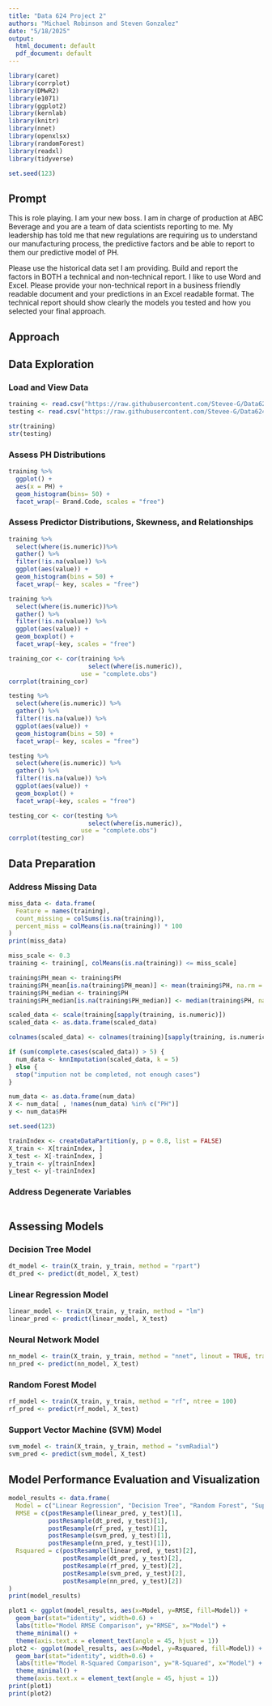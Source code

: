 ```yaml
---
title: "Data 624 Project 2"
authors: "Michael Robinson and Steven Gonzalez"
date: "5/18/2025"
output:
  html_document: default
  pdf_document: default
---
```

```r
library(caret)
library(corrplot)
library(DMwR2)
library(e1071)
library(ggplot2)
library(kernlab)
library(knitr)
library(nnet)
library(openxlsx)
library(randomForest)
library(readxl)
library(tidyverse)

set.seed(123)
```
## Prompt
This is role playing. I am your new boss. I am in charge of production at ABC Beverage and you are a team of data scientists reporting to me. My leadership has told me that new regulations are requiring us to understand our manufacturing process, the predictive factors and be able to report to them our predictive model of PH.

Please use the historical data set I am providing. Build and report the factors in BOTH a technical and non-technical report. I like to use Word and Excel. Please provide your non-technical report in a business friendly readable document and your predictions in an Excel readable format. The technical report should show clearly the models you tested and how you selected your final approach.

## Approach


## Data Exploration


### Load and View Data
```r
training <- read.csv("https://raw.githubusercontent.com/Stevee-G/Data624/refs/heads/main/Project2/TrainingData.csv")
testing <- read.csv("https://raw.githubusercontent.com/Stevee-G/Data624/refs/heads/main/Project2/TestData.csv")

str(training)
str(testing)
```

### Assess PH Distributions
```r
training %>% 
  ggplot() + 
  aes(x = PH) + 
  geom_histogram(bins= 50) + 
  facet_wrap(~ Brand.Code, scales = "free")
```

### Assess Predictor Distributions, Skewness, and Relationships
```r
training %>% 
  select(where(is.numeric))%>% 
  gather() %>% 
  filter(!is.na(value)) %>% 
  ggplot(aes(value)) +
  geom_histogram(bins = 50) +
  facet_wrap(~ key, scales = "free")

training %>%
  select(where(is.numeric))%>%
  gather() %>%
  filter(!is.na(value)) %>% 
  ggplot(aes(value)) +
  geom_boxplot() +
  facet_wrap(~key, scales = "free")

training_cor <- cor(training %>% 
                      select(where(is.numeric)),
                    use = "complete.obs")
corrplot(training_cor)

testing %>%
  select(where(is.numeric)) %>%
  gather() %>% 
  filter(!is.na(value)) %>% 
  ggplot(aes(value)) +
  geom_histogram(bins = 50) +
  facet_wrap(~ key, scales = "free")

testing %>%
  select(where(is.numeric)) %>%
  gather() %>%
  filter(!is.na(value)) %>% 
  ggplot(aes(value)) +
  geom_boxplot() +
  facet_wrap(~key, scales = "free")

testing_cor <- cor(testing %>% 
                      select(where(is.numeric)),
                    use = "complete.obs")
corrplot(testing_cor)
```

## Data Preparation

### Address Missing Data
```r
miss_data <- data.frame(
  Feature = names(training),
  count_missing = colSums(is.na(training)),
  percent_miss = colMeans(is.na(training)) * 100
)
print(miss_data)

miss_scale <- 0.3
training <- training[, colMeans(is.na(training)) <= miss_scale]

training$PH_mean <- training$PH
training$PH_mean[is.na(training$PH_mean)] <- mean(training$PH, na.rm = TRUE)
training$PH_median <- training$PH
training$PH_median[is.na(training$PH_median)] <- median(training$PH, na.rm = TRUE)

scaled_data <- scale(training[sapply(training, is.numeric)])
scaled_data <- as.data.frame(scaled_data)

colnames(scaled_data) <- colnames(training)[sapply(training, is.numeric)]

if (sum(complete.cases(scaled_data)) > 5) {
  num_data <- knnImputation(scaled_data, k = 5)
} else {
  stop("impution not be completed, not enough cases")
}

num_data <- as.data.frame(num_data)
X <- num_data[ , !names(num_data) %in% c("PH")]
y <- num_data$PH

set.seed(123)

trainIndex <- createDataPartition(y, p = 0.8, list = FALSE)
X_train <- X[trainIndex, ]
X_test <- X[-trainIndex, ]
y_train <- y[trainIndex]
y_test <- y[-trainIndex]
```

### Address Degenerate Variables
```r

```

## Assessing Models


### Decision Tree Model
```r
dt_model <- train(X_train, y_train, method = "rpart")
dt_pred <- predict(dt_model, X_test)
```

### Linear Regression Model
```r
linear_model <- train(X_train, y_train, method = "lm")
linear_pred <- predict(linear_model, X_test)
```

### Neural Network Model
```r
nn_model <- train(X_train, y_train, method = "nnet", linout = TRUE, trace = FALSE, maxit = 500)
nn_pred <- predict(nn_model, X_test)
```

### Random Forest Model
```r
rf_model <- train(X_train, y_train, method = "rf", ntree = 100)
rf_pred <- predict(rf_model, X_test)
```

### Support Vector Machine (SVM) Model
```r
svm_model <- train(X_train, y_train, method = "svmRadial")
svm_pred <- predict(svm_model, X_test)
```

## Model Performance Evaluation and Visualization


```r
model_results <- data.frame(
  Model = c("Linear Regression", "Decision Tree", "Random Forest", "Support Vector Machine", "Neural Network"),
  RMSE = c(postResample(linear_pred, y_test)[1],
           postResample(dt_pred, y_test)[1],
           postResample(rf_pred, y_test)[1],
           postResample(svm_pred, y_test)[1],
           postResample(nn_pred, y_test)[1]),
  Rsquared = c(postResample(linear_pred, y_test)[2],
               postResample(dt_pred, y_test)[2],
               postResample(rf_pred, y_test)[2],
               postResample(svm_pred, y_test)[2],
               postResample(nn_pred, y_test)[2])
)
print(model_results)

plot1 <- ggplot(model_results, aes(x=Model, y=RMSE, fill=Model)) +
  geom_bar(stat="identity", width=0.6) +
  labs(title="Model RMSE Comparison", y="RMSE", x="Model") +
  theme_minimal() +
  theme(axis.text.x = element_text(angle = 45, hjust = 1))
plot2 <- ggplot(model_results, aes(x=Model, y=Rsquared, fill=Model)) +
  geom_bar(stat="identity", width=0.6) +
  labs(title="Model R-Squared Comparison", y="R-Squared", x="Model") +
  theme_minimal() +
  theme(axis.text.x = element_text(angle = 45, hjust = 1))
print(plot1)
print(plot2)
```

